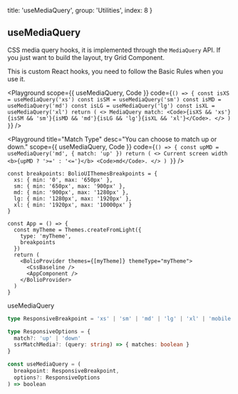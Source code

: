 
  title: 'useMediaQuery',
  group: 'Utilities',
  index: 8
}

## useMediaQuery

CSS media query hooks, it is implemented through the `MediaQuery` API.
If you just want to build the layout, try <NextLink href="/components/grid"><Link color>Grid Component</Link></NextLink>.

This is custom React hooks, you need to follow the <Link target="_blank" color href="https://reactjs.org/docs/hooks-rules.html">Basic Rules</Link> when you use it.

<Playground
  scope={{ useMediaQuery, Code }}
  code={`
() => {
  const isXS = useMediaQuery('xs')
  const isSM = useMediaQuery('sm')
  const isMD = useMediaQuery('md')
  const isLG = useMediaQuery('lg')
  const isXL = useMediaQuery('xl')
  return (
    <>
      MediaQuery match: <Code>{isXS && 'xs'}{isSM && 'sm'}{isMD && 'md'}{isLG && 'lg'}{isXL && 'xl'}</Code>.
    </>
  )
}
`}
/>

<Playground
  title="Match Type"
  desc="You can choose to match up or down."
  scope={{ useMediaQuery, Code }}
  code={`
() => {
  const upMD = useMediaQuery('md', { match: 'up' })
  return (
    <>
      Current screen width <b>{upMD ? '>=' : '<='}</b> <Code>md</Code>.
    </>
  )
}
`}
/>

<PlaygroundTitle
  title="custom breakpoints"
  desc="Override the default breakpoints of the `@bolio-ui/core`."
/>

```tsx
const breakpoints: BolioUIThemesBreakpoints = {
  xs: { min: '0', max: '650px' },
  sm: { min: '650px', max: '900px' },
  md: { min: '900px', max: '1280px' },
  lg: { min: '1280px', max: '1920px' },
  xl: { min: '1920px', max: '10000px' }
}

const App = () => {
  const myTheme = Themes.createFromLight({
    type: 'myTheme',
    breakpoints
  })
  return (
    <BolioProvider themes={[myTheme]} themeType="myTheme">
      <CssBaseline />
      <AppComponent />
    </BolioProvider>
  )
}
```

<Attributes edit="/pages/hooks/use-media-query.mdx">
<Attributes.Title>useMediaQuery</Attributes.Title>

```ts
type ResponsiveBreakpoint = 'xs' | 'sm' | 'md' | 'lg' | 'xl' | 'mobile'

type ResponsiveOptions = {
  match?: 'up' | 'down'
  ssrMatchMedia?: (query: string) => { matches: boolean }
}

const useMediaQuery = (
  breakpoint: ResponsiveBreakpoint,
  options?: ResponsiveOptions
) => boolean
```

</Attributes>

